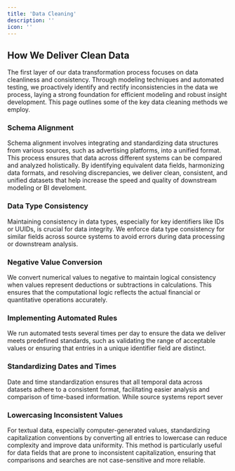 ```yaml
---
title: 'Data Cleaning'
description: ''
icon: ''
---
```


## How We Deliver Clean Data
The first layer of our data transformation process focuses on data cleanliness and consistency. 
Through modeling techniques and automated testing, we proactively identify and rectify inconsistencies in the data we process, 
laying a strong foundation for efficient modeling and robust insight development. This page outlines some of the key data cleaning 
methods we employ.

### Schema Alignment
Schema alignment involves integrating and standardizing data structures from various sources, such as advertising platforms, 
into a unified format. This process ensures that data across different systems can be compared and analyzed holistically. 
By identifying equivalent data fields, harmonizing data formats, and resolving discrepancies, we deliver clean, consistent, and unified 
datasets that help increase the speed and quality of downstream modeling or BI develoment.

### Data Type Consistency
Maintaining consistency in data types, especially for key identifiers like IDs or UUIDs, is crucial for data integrity. 
We enforce data type consistency for similar fields across source systems to avoid errors during data processing or downstream analysis.

### Negative Value Conversion
We convert numerical values to negative to maintain logical consistency when values represent deductions or
subtractions in calculations. This ensures that the computational logic reflects the actual financial or quantitative operations accurately.

### Implementing Automated Rules
We run automated tests several times per day to ensure the data we deliver meets predefined standards, such as validating the range of acceptable 
values or ensuring that entries in a unique identifier field are distinct.

### Standardizing Dates and Times
Date and time standardization ensures that all temporal data across datasets adhere to a consistent format, facilitating easier analysis and 
comparison of time-based information. While source systems report sever

### Lowercasing Inconsistent Values
For textual data, especially computer-generated values, standardizing capitalization conventions by converting all entries to lowercase can 
reduce complexity and improve data uniformity. This method is particularly useful for data fields that are prone to inconsistent capitalization, 
ensuring that comparisons and searches are not case-sensitive and more reliable.